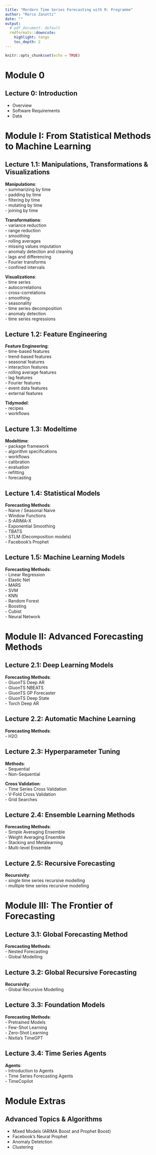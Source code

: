 ```yaml
---
title: "Mordern Time Series Forecasting with R: Programme"
author: "Marco Zanotti"
date: ""
output:
  # pdf_document: default
  rmdformats::downcute:
    highlight: tango
    toc_depth: 2
---
```


```r
knitr::opts_chunk$set(echo = TRUE)
```



# Module 0

## Lecture 0: Introduction

- Overview  
- Software Requirements  
- Data  



# Module I: From Statistical Methods to Machine Learning  

## Lecture 1.1: Manipulations, Transformations & Visualizations

**Manipulations**:  
- summarizing by time  
- padding by time  
- filtering by time  
- mutating by time  
- joining by time  

**Transformations**:   
- variance reduction  
- range reduction  
- smoothing  
- rolling averages  
- missing values imputation  
- anomaly detection and cleaning  
- lags and differencing  
- Fourier transforms  
- confined intervals  

**Visualizations**:  
- time series  
- autocorrelations  
- cross-correlations  
- smoothing  
- seasonality  
- time series decomposition  
- anomaly detection  
- time series regressions  


## Lecture 1.2: Feature Engineering

**Feature Engineering**:  
- time-based features  
- trend-based features  
- seasonal features  
- interaction features  
- rolling average features  
- lag features  
- Fourier features  
- event data features  
- external features  

**Tidymodel**:  
- recipes  
- workflows  


## Lecture 1.3: Modeltime

**Modeltime**:  
- package framework  
- algorithm specifications  
- workflows  
- calibration  
- evaluation  
- refitting  
- forecasting  


## Lecture 1.4: Statistical Models

**Forecasting Methods**:  
- Naive / Seasonal Naive  
- Window Functions  
- S-ARIMA-X  
- Exponential Smoothing  
- TBATS  
- STLM (Decomposition models)  
- Facebook's Prophet 


## Lecture 1.5: Machine Learning Models

**Forecasting Methods**:  
- Linear Regression  
- Elastic Net  
- MARS  
- SVM  
- KNN  
- Random Forest  
- Boosting  
- Cubist  
- Neural Network  



# Module II: Advanced Forecasting Methods  

## Lecture 2.1: Deep Learning Models

**Forecasting Methods**:    
- GluonTS Deep AR   
- GluonTS NBEATS    
- GluonTS GP Forecaster  
- GluonTS Deep State  
- Torch Deep AR   


## Lecture 2.2: Automatic Machine Learning

**Forecasting Methods**:  
- H2O  


## Lecture 2.3: Hyperparameter Tuning

**Methods**:    
- Sequential  
- Non-Sequential  

**Cross Validation**:  
- Time Series Cross Validation  
- V-Fold Cross Validation  
- Grid Searches  


## Lecture 2.4: Ensemble Learning Methods

**Forecasting Methods**:  
- Simple Averaging Ensemble  
- Weight Averaging Ensemble  
- Stacking and Metalearning  
- Multi-level Ensemble  


## Lecture 2.5: Recursive Forecasting

**Recursivity**:  
- single time series recursive modelling  
- multiple time series recursive modelling



# Module III: The Frontier of Forecasting  

## Lecture 3.1: Global Forecasting Method

**Forecasting Methods**:  
- Nested Forecasting  
- Global Modelling  


## Lecture 3.2: Global Recursive Forecasting 

**Recursivity**:  
- Global Recursive Modelling  


## Lecture 3.3: Foundation Models

**Forecasting Methods**:  
- Pretrained Models  
- Few-Shot Learning  
- Zero-Shot Learning  
- Nixtla's TimeGPT  


## Lecture 3.4: Time Series Agents

**Agents**:  
- Introduction to Agents  
- Time Series Forecasting Agents  
- TimeCopilot  



# Module Extras

## Advanced Topics & Algorithms

- Mixed Models (ARIMA Boost and Prophet Boost)  
- Facebook's Neural Prophet  
- Anomaly Detetction  
- Clustering  


